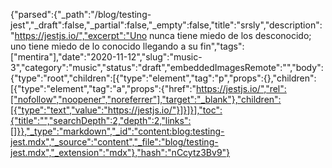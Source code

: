 {"parsed":{"_path":"/blog/testing-jest","_draft":false,"_partial":false,"_empty":false,"title":"srsly","description":"https://jestjs.io/","excerpt":"Uno nunca tiene miedo de los desconocido; uno tiene miedo de lo conocido llegando a su fin","tags":["mentira"],"date":"2020-11-12","slug":"music-3","category":"music","status":"draft","embeddedImagesRemote":"","body":{"type":"root","children":[{"type":"element","tag":"p","props":{},"children":[{"type":"element","tag":"a","props":{"href":"https://jestjs.io/","rel":["nofollow","noopener","noreferrer"],"target":"_blank"},"children":[{"type":"text","value":"https://jestjs.io/"}]}]}],"toc":{"title":"","searchDepth":2,"depth":2,"links":[]}},"_type":"markdown","_id":"content:blog:testing-jest.mdx","_source":"content","_file":"blog/testing-jest.mdx","_extension":"mdx"},"hash":"nCcytz3Bv9"}
